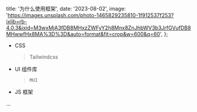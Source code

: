   title: '为什么使用框架',
  date: '2023-08-02',
  image:
    'https://images.unsplash.com/photo-1465829235810-1f912537f253?ixlib=rb-4.0.3&ixid=M3wxMjA3fDB8MHxzZWFyY2h8Mnx8ZnJhbWV3b3JrfGVufDB8MHwwfHx8MA%3D%3D&auto=format&fit=crop&w=600&q=60',
};

- CSS

  > Tailwindcss

- UI 组件库

  > `MUI`

- JS 框架

...
